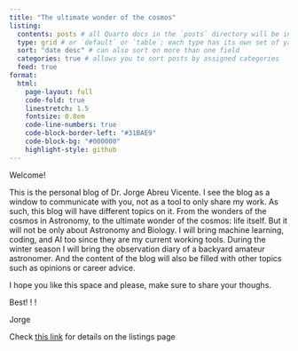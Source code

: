 ```yaml
---
title: "The ultimate wonder of the cosmos"
listing: 
  contents: posts # all Quarto docs in the `posts` directory will be included on your listing page
  type: grid # or `default` or `table`; each type has its own set of yaml options to include
  sort: "date desc" # can also sort on more than one field
  categories: true # allows you to sort posts by assigned categories 
  feed: true
format:
  html:
    page-layout: full
    code-fold: true
    linestretch: 1.5
    fontsize: 0.8em
    code-line-numbers: true
    code-block-border-left: "#31BAE9"
    code-block-bg: "#000000"
    highlight-style: github
---
```


Welcome! 

This is the personal blog of Dr. Jorge Abreu Vicente. I see the blog as a window to communicate with you, not as a tool to only share my work. As such, this blog will have different topics on it. From the wonders of the cosmos in Astronomy, to the ultimate wonder of the cosmos: life itself. But it will not be only about Astronomy and Biology. I will bring machine learning, coding, and AI too since they are my current working tools. 
During the winter season I will bring the observation diary of a backyard amateur astronomer. And the content of the blog will also be filled with other topics such as opinions or career advice. 

I hope you like this space and please, make sure to share your thoughs. 

Best! ! !

Jorge

Check [this link](https://samanthacsik.github.io/posts/2022-10-24-quarto-blogs/) for details on the listings page
